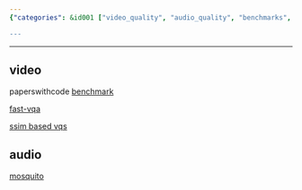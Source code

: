 ```yaml
---
{"categories": &id001 ["video_quality", "audio_quality", "benchmarks", "VQA", "SSIM", "MOSCATO", "Python_package"], "category": "Video Quality Assessment", "date": "2022-09-17 11:11:52", "description": "This article delves into the topic of assessing video and audio quality. It highlights benchmarks for evaluating quality, introduces a swift VQA tool, explores SSIM-based VQA methods, and presents MOSCATO, a Python package specifically designed to evaluate audio quality.", "tags": *id001, "title": "Video Quality Assessment, Audio Quality Assessment"}

---
```


------

## video

paperswithcode [benchmark](https://paperswithcode.com/task/video-quality-assessment)

[fast-vqa](https://github.com/timothyhtimothy/fast-vqa)

[ssim based vqs](https://github.com/kahkeng/vqats)

## audio

[mosquito](https://pypi.org/project/mosqito/)

